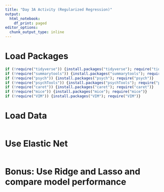 ```yaml
---
title: "Day 3A Activity (Regularized Regression)"
output:
  html_notebook:
    df_print: paged
editor_options: 
  chunk_output_type: inline
---
```


# Load Packages

```r
if (!require("tidyverse")) {install.packages("tidyverse"); require("tidyverse")}     
if (!require("summarytools")) {install.packages("summarytools"); require("summarytools")}     
if (!require("psych")) {install.packages("psych"); require("psych")}     
if (!require("psychTools")) {install.packages("psychTools"); require("psychTools")}     
if (!require("caret")) {install.packages("caret"); require("caret")}
if (!require("mice")) {install.packages("mice"); require("mice")}     
if (!require("VIM")) {install.packages("VIM"); require("VIM")}     
```

# Load Data

```r


```

# Use Elastic Net 

```r

```


# Bonus: Use Ridge and Lasso and compare model performance

```r

```


